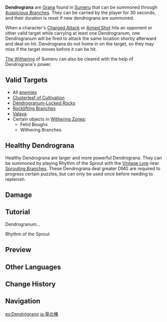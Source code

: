 {{Terminology Infobox
|image        = Dendrogranum.png
|type         = Grana
|type2        = Exploration
|type3        = Game Systems
|region       = Sumeru
}}
'''Dendrograna''' are [[Grana]] found in [[Sumeru]] that can be summoned through [[Auspicious Branch]]es. They can be carried by the player for 30 seconds, and their duration is reset if new dendrograna are summoned.

When a character's [[Charged Attack]] or [[Aimed Shot]] hits an opponent or other valid target while carrying at least one Dendrogranum, one Dendrogranum will be fired to attack the same location shortly afterward and deal {{Color|True Dendro DMG}} on hit. Dendrograna do not home in on the target, so they may miss if the target moves before it can be hit.

[[The Withering]] of Sumeru can also be cleared with the help of Dendrograna's power.

==Valid Targets==
* All [[enemies]]
* [[Clusterleaf of Cultivation]]
* [[Dendrogranum-Locked Rock]]s
* [[Rocklifting Branch]]es
* [[Valaya]]
* Certain objects in [[Withering Zone]]s:
** Fetid Boughs
** Withering Branches

==Healthy Dendrograna==
Healthy Dendrograna are larger and more powerful Dendrograna. They can be summoned by playing Rhythm of the Sprout with the [[Vintage Lyre]] near [[Sprouting Branch]]es. These Dendrograna deal greater DMG are required to progress certain puzzles, but can only be used once before needing to replenish.

==Damage==
{{Environmental Damage|2|Dendrogranum Coordinated Attacks}}

{{Environmental Damage|5|Healthy Dendrogranum Coordinated Attacks}}

==Tutorial==
;Dendrogranum...
{{Transclude|Tutorial/Dendrogranum...}}

;Rhythm of the Sprout
{{Transclude|Tutorial/Rhythm of the Sprout}}

==Preview==
{{Preview
|file1 = Dendrogranum Preview
|caption1 = Dendrograna around player

|file2 = Healthy Dendrogranum Preview
|caption2 = Healthy Dendrogranum around player

|file3 = Dendrogranum Coordinated Attack Preview
|caption3 = Dendrogranum coordinated attack
}}

==Other Languages==
{{Other Languages
|en      = Dendrogranum
|zhs     = 草种子
|zhs_rm  = Cǎo Zhǒngzǐ
|zht     = 草種子
|zht_rm  = Cǎo Zhǒngzǐ
|zh_tl   = {{Lex|Dendro|zh}} Seed
|ja      = 草の種
|ja_rm   = Kusa no Tane
|ja_tl   = {{Lex|Dendro|ja}} Seed
|ko      = 풀 씨앗
|ko_rm   = Pul Ssiat
|ko_tl   = {{Lex|Dendro|ko}} Seed
|es      = Dendrógrano
|es_tl   = Dendrogranum
|fr      = Dendrogranum<!--plural: Dendrogranums-->
|ru      = Дендрогранум
|th      = Dendrogranum
|vi      = Hạt Giống Thảo
|vi_tl   = 
|de      = Dendrogranum
|id      = Dendrogranum
|pt      = Dendrogrão
|pt_tl   = 
|tr      = 
|tr_tl   = 
|it      = 
|it_tl   = 
}}

==Change History==
{{Change History|3.0}}

==Navigation==
{{Exploration Navbox|Sumeru}}

[[es:Dendrógrano]]
[[ja:草の種]]